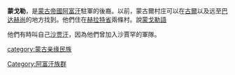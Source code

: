 '''蒙戈勒'''，是[[蒙古帝國|蒙古帝國]][[阿富汗|阿富汗]]駐軍的後裔。以前，蒙古爾村庄可以在[[古爾省|古爾]]以及远至[[巴达赫尚省|巴达赫尚]]的地方找到。他們住在[[赫拉特省|赫拉特省]]兩條村。說[[蒙戈勒語|蒙戈勒語]]

他們有時叫自己[[沙贾汗|沙贾汗]]，因為他們曾加入沙賈罕的軍隊。

[[Category:阿富汗族群|Category:阿富汗族群]]
[[category:蒙古亲缘民族|category:蒙古亲缘民族]]